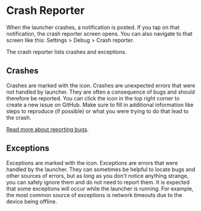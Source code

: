 
# Crash Reporter

When the launcher crashes, a notification is posted. If you tap on that notification, the crash reporter screen opens. You can also navigate to that screen like this: Settings > Debug > Crash reporter.

The crash reporter lists crashes and exceptions.

## Crashes

Crashes are marked with the <ErrorRoundedIcon/> icon. Crashes are unexpected errors that were not handled by launcher. They are often a consequence of bugs and should therefore be reported. You can click the <BugReportRoundedIcon/> icon in the top right corner to create a new issue on GitHub. Make sure to fill in additional information like steps to reproduce (if possible) or what you were trying to do that lead to the crash.

[Read more about reporting bugs](/docs/contributor-guide/report-bugs).

## Exceptions

Exceptions are marked with the <WarningRoundedIcon/> icon. Exceptions are errors that were handled by the launcher. They can sometimes be helpful to locate bugs and other sources of errors, but as long as you don't notice anything strange, you can safely ignore them and do not need to report them. It is expected that some exceptions will occur while the launcher is running. For example, the most common source of exceptions is network timeouts due to the device being offline.
